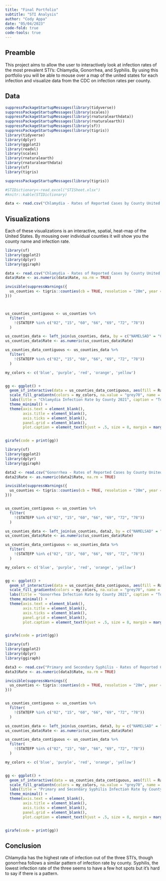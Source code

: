 ```yaml
---
title: "Final Portfolio"
subtitle: "STI Analysis"
author: "Cody Appa"
date: "05/04/2023"
code-fold: true
code-tools: true
---
```


## Preamble

This project aims to allow the user to interactively look at infection rates of the most prevalent STI's: Chlamydia, Gonorrhea, and Syphilis. By using this portfolio you will be able to mouse over a map of the united states for each infection and visualize data from the CDC on infection rates per county.

## Data

```r
suppressPackageStartupMessages(library(tidyverse))
suppressPackageStartupMessages(library(scales))
suppressPackageStartupMessages(library(rnaturalearthdata))
suppressPackageStartupMessages(library(rnaturalearth))
suppressPackageStartupMessages(library(sf))
suppressPackageStartupMessages(library(tigris))
library(tidyverse)
library(dplyr)
library(ggplot2)
library(readxl)
library(scales)
library(rnaturalearth)
library(rnaturalearthdata)
library(sf)
library(tigris)

suppressPackageStartupMessages(library(tigris))

#STIDictionary<-read_excel("STISheet.xlsx")
#knitr::kable(STIDictionary)
```

```r
data <- read.csv("Chlamydia - Rates of Reported Cases by County United States 2021 .csv")
```

## Visualizations

Each of these visualizations is an interactive, spatial, heat-map of the United States. By mousing over individual counties it will show you the county name and infection rate.

```r
library(sf)
library(ggplot2)
library(dplyr)
library(ggiraph)

data <- read.csv("Chlamydia - Rates of Reported Cases by County United States 2021 .csv", header = TRUE)
data$Rate <- as.numeric(data$Rate, na.rm = TRUE)

invisible(suppressWarnings({
  us_counties <- tigris::counties(cb = TRUE, resolution = "20m", year = 2020, class = "sf", progress = FALSE)
}))



us_counties_contiguous <- us_counties %>% 
  filter(
    !(STATEFP %in% c("02", "15", "60", "66", "69", "72", "78"))
  )

us_counties_data <- left_join(us_counties, data, by = c("NAMELSAD" = "County"), relationship = "many-to-many")
us_counties_data$Rate <- as.numeric(us_counties_data$Rate)

us_counties_data_contiguous <- us_counties_data %>% 
  filter(
    !(STATEFP %in% c("02", "15", "60", "66", "69", "72", "78"))
  )

my_colors <- c('blue', 'purple', 'red', 'orange', 'yellow')


gg <- ggplot() +
  geom_sf_interactive(data = us_counties_data_contiguous, aes(fill = Rate, tooltip = paste(NAMELSAD, "<br>", "Rate:", Rate)), color = "grey", size = 0.1) +
  scale_fill_gradientn(colors = my_colors, na.value = "grey70", name = "Rate") + 
  labs(title = "Chlamydia Infection Rate by County 2021", caption = "Total infection rate by chlamydia by county") +
  theme_minimal() +
  theme(axis.text = element_blank(),
        axis.title = element_blank(),
        axis.ticks = element_blank(),
        panel.grid = element_blank(),
        plot.caption = element_text(hjust = .5, size = 8, margin = margin(t = 10, r = 10)))


girafe(code = print(gg))
```

```r
library(sf)
library(ggplot2)
library(dplyr)
library(ggiraph)

data2 <- read.csv("Gonorrhea - Rates of Reported Cases by County United States 2021 .csv", header = TRUE)
data2$Rate <- as.numeric(data2$Rate, na.rm = TRUE)

invisible(suppressWarnings({
  us_counties <- tigris::counties(cb = TRUE, resolution = "20m", year = 2020, class = "sf", progress = FALSE)
}))


us_counties_contiguous <- us_counties %>% 
  filter(
    !(STATEFP %in% c("02", "15", "60", "66", "69", "72", "78"))
  )

us_counties_data <- left_join(us_counties, data2, by = c("NAMELSAD" = "County"), relationship = "many-to-many")
us_counties_data$Rate <- as.numeric(us_counties_data$Rate)

us_counties_data_contiguous <- us_counties_data %>% 
  filter(
    !(STATEFP %in% c("02", "15", "60", "66", "69", "72", "78"))
  )

my_colors <- c('blue', 'purple', 'red', 'orange', 'yellow')


gg <- ggplot() +
  geom_sf_interactive(data = us_counties_data_contiguous, aes(fill = Rate, tooltip = paste(NAMELSAD, "<br>", "Rate:", Rate)), color = "grey", size = 0.1) +
  scale_fill_gradientn(colors = my_colors, na.value = "grey70", name = "Rate") + 
  labs(title = "Gonorrhea Infection Rate by County 2021", caption = "Total infection rate by gonorrhea by county") +
  theme_minimal() +
  theme(axis.text = element_blank(),
        axis.title = element_blank(),
        axis.ticks = element_blank(),
        panel.grid = element_blank(),
        plot.caption = element_text(hjust = .5, size = 8, margin = margin(t = 10, r = 10)))


girafe(code = print(gg))


```

```r
library(sf)
library(ggplot2)
library(dplyr)
library(ggiraph)

data3 <- read.csv("Primary and Secondary Syphilis - Rates of Reported Cases by County United States 2021 .csv", header = TRUE)
data3$Rate <- as.numeric(data3$Rate, na.rm = TRUE)

invisible(suppressWarnings({
  us_counties <- tigris::counties(cb = TRUE, resolution = "20m", year = 2020, class = "sf", progress = FALSE)
}))


us_counties_contiguous <- us_counties %>% 
  filter(
    !(STATEFP %in% c("02", "15", "60", "66", "69", "72", "78"))
  )

us_counties_data <- left_join(us_counties, data3, by = c("NAMELSAD" = "County"), relationship = "many-to-many")
us_counties_data$Rate <- as.numeric(us_counties_data$Rate)

us_counties_data_contiguous <- us_counties_data %>% 
  filter(
    !(STATEFP %in% c("02", "15", "60", "66", "69", "72", "78"))
  )

my_colors <- c('blue', 'purple', 'red', 'orange', 'yellow')


gg <- ggplot() +
  geom_sf_interactive(data = us_counties_data_contiguous, aes(fill = Rate, tooltip = paste(NAMELSAD, "<br>", "Rate:", Rate)), color = "grey", size = 0.1) +
  scale_fill_gradientn(colors = my_colors, na.value = "grey70", name = "Rate") + 
  labs(title = "Primary and Secondary Syphilis Infection Rate by County 2021", caption = "Total infection rate by primary and secondary Syphilis by county") +
  theme_minimal() +
  theme(axis.text = element_blank(),
        axis.title = element_blank(),
        axis.ticks = element_blank(),
        panel.grid = element_blank(),
        plot.caption = element_text(hjust = .5, size = 8, margin = margin(t = 10, r = 10)))


girafe(code = print(gg))


```

## Conclusion

Chlamydia has the highest rate of infection out of the three STI's, though gonorrhea follows a similar pattern of infection rate by county. Syphilis, the lowest infection rate of the three seems to have a few hot spots but it's hard to say if there is a pattern.
